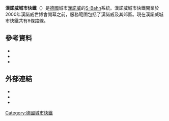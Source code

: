 '''漢諾威城市快鐵'''（{{lang-de|S-Bahn Hannover}}）是[[德國|德國]]城市[[漢諾威|漢諾威]]的[[S-Bahn|S-Bahn]]系統。漢諾威城市快鐵開業於2000年漢諾威世博會開幕之前，服務範圍包括了漢諾威及其郊區。現在漢諾威城市快鐵共有8條路線。
==參考資料==
*{{cite book|author= Michael Bahls |title=Die Hannover-Altenbekener Eisenbahn |publisher=Kenning |location= Nordhorn 2006 | ISBN =3-927587-77-X |language= de}}	 
*{{cite book|title=Eisenbahnatlas Deutschland (German railway atlas) | edition = 2009/2010 |publisher= Schweers + Wall | year= 2009 |isbn= 978-3-89494-139-0}}
*{{cite book|author= Alfred Gottwaldt |title=Hannover und seine Eisenbahnen |publisher=Alba |location= Düsseldorf | year= 1992 | ISBN =3-87094-345-9  |language= de}}
==外部連結==
{{commonscat-inline|S-Bahn Hannover|Hanover S-Bahn}}
*{{cite web |url= http://www.s-bahn-hannover.de/s_hannover/view/index.shtml |title= S-Bahn Hannover |publisher= [[Deutsche_Bahn|Deutsche Bahn]] |accessdate= 4 August 2011 |language= de |archive-date= 2012-01-02 |archive-url= https://web.archive.org/web/20120102123757/http://www.s-bahn-hannover.de/s_hannover/view/index.shtml |dead-url= yes }}
*{{cite web |url= http://www.gvh.de |title= GVH |publisher= [[Großraum-Verkehr_Hannover|Großraum-Verkehr Hannover]] |accessdate= 4 August 2011 |language= de |archive-date= 2014-10-28 |archive-url= https://web.archive.org/web/20141028090733/http://www.gvh.de/ |dead-url= no }}
*{{cite web |url= http://www.gvh.de/fileadmin/gvh/downloads/Plaene/2011/GVH_DB_Netz_WEB.pdf |format= PDF, 167 KB |title= Regional and S-Bahn line map 2011 |publisher= [[Großraum-Verkehr_Hannover|Großraum-Verkehr Hannover]] |accessdate= 4 August 2011 |language= de }}{{Dead link}}
{{德國城鐵}}
[[Category:德國城市快鐵|Category:德國城市快鐵]]